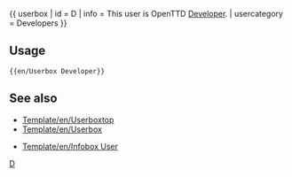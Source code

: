 {{ userbox
| id           = D <!-- no image yet, no styles set-->
| info         = This user is OpenTTD [[Main/en/Developers|Developer]].
<includeonly>| usercategory = Developers</includeonly>
}}<noinclude>{{en/-}}

==Usage==
<pre>
{{en/Userbox Developer}}
</pre>

==See also==
* [[Template/en/Userboxtop]]
* [[Template/en/Userbox‎]]

* [[Template/en/Infobox User]]

[[Category:en/User Templates|D]]</noinclude>